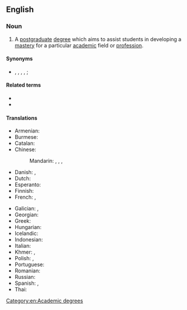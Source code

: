 ==English==

===Noun===
{{wikipedia}}
{{en-noun|head=[[master]]'s [[degree]]}}

# A [[postgraduate]] [[degree]] which aims to assist students in developing a [[mastery]] for a particular [[academic]] field or [[profession]].

====Synonyms====
* {{l|en|master}}, {{l|en|masters}}, {{l|en|master's}}, {{l|en|Master}}, {{l|en|Masters}}; {{l|en|magistrate}} {{qualifier|Quebec}}

====Related terms====
* {{l|en|magister}}
* {{l|en|master's thesis}}

====Translations====
{{trans-top|postgraduate degree}}
* Armenian: {{t|hy|մագիստրոսի աստիճան}}
* Burmese: {{t|my|မဟာဘွဲ့}}
* Catalan: {{t+|ca|màster|m}}
* Chinese:
*: Mandarin: {{t+|cmn|碩士|sc=Hani}}, {{t+|cmn|硕士|tr=shuòshì|sc=Hani}}, {{t+|cmn|碩士學位|sc=Hani}}, {{t+|cmn|硕士学位|tr=shuòshì xuéwèi|sc=Hani}}
* Danish: {{t|da|kandidat|c}}, {{t|da|kandidatgrad|c}}
* Dutch: {{t+|nl|master|m}}
* Esperanto: {{t|eo|magistro}}
* Finnish: {{t|fi|maisterintutkinto}}
* French: {{t+|fr|master|m}}, {{t+|fr|maîtrise|f}}
{{trans-mid}}
* Galician: {{t|gl|mestrado|m}}, {{t|gl|máster|m}}
* Georgian: {{t|ka|მაგისტრის ხარისხი}}
* Greek: {{t+|el|μεταπτυχιακό|n}}
* Hungarian: {{t|hu|mesterdiploma}}
* Icelandic: {{t|is|meistaragráða|f}}
* Indonesian: {{t+|id|magister}}
* Italian: {{t+|it|magistrale|f}}
* Khmer: {{t|km|អនុបណ្ឌិត|tr=a’nu bɑndɨt|sc=Khmr}}, {{t|km|បរិញ្ញាទោ|tr=pa’rəɲɲaa tou|sc=Khmr}}
* Polish: {{t+|pl|magister|m}}, {{t+|pl|magisterka|f}}
* Portuguese: {{t+|pt|mestrado|m}}
* Romanian: {{t|ro|masterat|n}}
* Russian: {{t|ru|сте́пень маги́стра|f}}
* Spanish: {{t|es|maestría|f}}, {{t|es|máster|m}}
* Thai: {{t|th|ปริญญาโท|tr=bpàrinyaa toh}}
{{trans-bottom}}

[[Category:en:Academic degrees]]